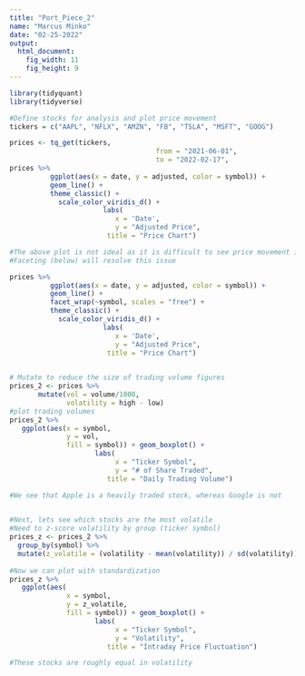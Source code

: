 ```yaml
---
title: "Port_Piece_2"
name: "Marcus Minko"
date: "02-25-2022"
output: 
  html_document: 
    fig_width: 11
    fig_height: 9
---
```

```r


library(tidyquant)
library(tidyverse)

#Define stocks for analysis and plot price movement
tickers = c("AAPL", "NFLX", "AMZN", "FB", "TSLA", "MSFT", "GOOG")

prices <- tq_get(tickers,
                                    from = "2021-06-01",
                                    to = "2022-02-17",                                                                    get = "stock.prices")
prices %>%
          ggplot(aes(x = date, y = adjusted, color = symbol)) +
          geom_line() +
          theme_classic() +
            scale_color_viridis_d() +
                       labs(
                          x = 'Date',
                          y = "Adjusted Price",
                        title = "Price Chart")

#The above plot is not ideal as it is difficult to see price movement in the cheaper stocks
#Faceting (below) will resolve this issue

prices %>%
          ggplot(aes(x = date, y = adjusted, color = symbol)) +
          geom_line() +
          facet_wrap(~symbol, scales = "free") +
          theme_classic() +
            scale_color_viridis_d() +
                       labs(
                          x = 'Date',
                          y = "Adjusted Price",
                        title = "Price Chart") 
          

# Mutate to reduce the size of trading volume figures
prices_2 <- prices %>% 
       mutate(vol = volume/1000,
              volatility = high - low)
#plot trading volumes 
prices_2 %>% 
   ggplot(aes(x = symbol, 
              y = vol, 
              fill = symbol)) + geom_boxplot() +
                     labs(
                          x = "Ticker Symbol",
                          y = "# of Share Traded",
                        title = "Daily Trading Volume")

#We see that Apple is a heavily traded stock, whereas Google is not
   

#Next, lets see which stocks are the most volatile
#Need to z-score volatility by group (ticker symbol)
prices_z <- prices_2 %>% 
  group_by(symbol) %>% 
  mutate(z_volatile = (volatility - mean(volatility)) / sd(volatility))
         
#Now we can plot with standardization
prices_z %>% 
   ggplot(aes(
              x = symbol, 
              y = z_volatile, 
              fill = symbol)) + geom_boxplot() +
                     labs(
                          x = "Ticker Symbol",
                          y = "Volatility",
                        title = "Intraday Price Fluctuation")

#These stocks are roughly equal in volatility

```
